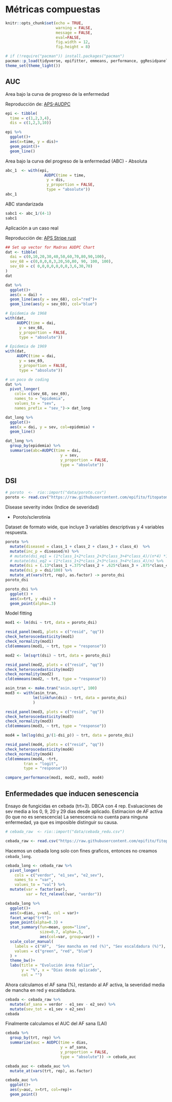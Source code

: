 # Métricas compuestas

```r
knitr::opts_chunk$set(echo = TRUE, 
                      warning = FALSE, 
                      message = FALSE, 
                      eval=FALSE, 
                      fig.width = 12, 
                      fig.height = 8)
```

```r
# if (!require("pacman")) install.packages("pacman")
pacman::p_load(tidyverse, epifitter, emmeans, performance, ggResidpanel, multcomp, multcompView)
theme_set(theme_light()) 
```

## AUC

Area bajo la curva de progreso de la enfermedad

Reproducción de: [APS-AUDPC](https://www.apsnet.org/edcenter/disimpactmngmnt/topc/EcologyAndEpidemiologyInR/DiseaseProgress/Pages/AUDPC.aspx)

```r
epi <- tibble(
  time = c(1,2,3,4), 
  dis = c(1,2,3,10))
```

```r
epi %>%  
  ggplot()+
  aes(x=time, y = dis)+
  geom_point()+
  geom_line()
```

Area bajo la curva del progreso de la enfermedad (ABC) - Absoluta

```r
abc_1  <- with(epi, 
                 AUDPC(time = time, 
                  y = dis, 
                  y_proportion = FALSE, 
                  type = "absolute"))  
abc_1
```

ABC standarizada

```r
sabc1 <- abc_1/(4-1)
sabc1
```

Aplicación a un caso real

Reproducción de: [APS Stripe rust](https://www.apsnet.org/edcenter/disimpactmngmnt/topc/EcologyAndEpidemiologyInR/DiseaseProgress/Pages/StripeRust.aspx)

```r
## Set up vector for Madras AUDPC Chart
dat <- tibble(
  dai = c(0,10,20,30,40,50,60,70,80,90,100), 
  sev_68 = c(0,0,0,0,3,20,50,80, 90, 100, 100), 
  sev_69 = c( 0,0,0,0,0,0,0,3,6,30,70)
)
dat
```

```r
dat %>%  
  ggplot()+
  aes(x = dai) +
  geom_line(aes(y = sev_68), col="red")+
  geom_line(aes(y = sev_69), col="blue")
```

```r
# Epidemia de 1968
with(dat, 
     AUDPC(time = dai, 
      y = sev_68, 
      y_proportion = FALSE, 
      type = "absolute"))
```

```r
# Epidemia de 1969
with(dat, 
     AUDPC(time = dai, 
      y = sev_69, 
      y_proportion = FALSE, 
      type = "absolute"))

```

```r
# un poco de coding
dat %>%  
  pivot_longer(
    cols= c(sev_68, sev_69), 
    names_to = "epidemia", 
    values_to = "sev", 
    names_prefix = "sev_")-> dat_long
```

```r
dat_long %>%
  ggplot()+
  aes(x = dai, y = sev, col=epidemia) +
  geom_line()
```

```r
dat_long %>%  
  group_by(epidemia) %>%  
  summarise(abc=AUDPC(time = dai, 
                        y = sev, 
                        y_proportion = FALSE, 
                        type = "absolute"))
```

## DSI

```r
# poroto  <-  rio::import("data/poroto.csv")
poroto <- read.csv("https://raw.githubusercontent.com/epifito/fitopatometria-r/main/data/poroto.csv")
```

Disease severity index (Indice de severidad)

-   Poroto/sclerotinia

Dataset de formato wide, que incluye 3 variables descriptivas y 4 variables respuesta.

```r
poroto %>% 
  mutate(diseased = class_1 + class_2 + class_3 + class_4)  %>% 
  mutate(inc_p = diseased/n) %>% 
  # mutate(dsi_eq1 = (1*class_1+2*class_2+3*class_3+4*class_4)/(n*4) *100) %>% 
  # mutate(dsi_eq2 = (1*class_1+2*class_2+3*class_3+4*class_4)/n) %>% 
  mutate(dsi = (.13*class_1 +.375*class_2 + .625*class_3 + .875*class_4)/n*100) %>%   
  mutate(dsi_p = dsi/100) %>% 
  mutate_at(vars(trt, rep), as.factor) -> poroto_dsi
poroto_dsi
```

```r
poroto_dsi %>%  
  ggplot() + 
  aes(x=trt, y =dsi) + 
  geom_point(alpha=.3)
```

Model fitting

```r
mod1 <- lm(dsi ~ trt, data = poroto_dsi)
```

```r
resid_panel(mod1, plots = c("resid", "qq"))
check_heteroscedasticity(mod1)
check_normality(mod1)
cld(emmeans(mod1, ~ trt, type = "response"))
```

```r
mod2 <- lm(sqrt(dsi) ~ trt, data = poroto_dsi)
```

```r
resid_panel(mod2, plots = c("resid", "qq"))
check_heteroscedasticity(mod2)
check_normality(mod2)
cld(emmeans(mod2, ~ trt, type = "response"))
```

```r
asin_tran <- make.tran("asin.sqrt", 100)
mod3 <- with(asin_tran,
            lm(linkfun(dsi) ~ trt, data = poroto_dsi)
            )
```

```r
resid_panel(mod3, plots = c("resid", "qq"))
check_heteroscedasticity(mod3)
check_normality(mod3)
cld(emmeans(mod3, ~ trt, type = "response"))
```

```r
mod4 = lm(log(dsi_p/(1-dsi_p)) ~ trt, data = poroto_dsi)
```

```r
resid_panel(mod4, plots = c("resid", "qq"))
check_heteroscedasticity(mod4)
check_normality(mod4)
cld(emmeans(mod4, ~trt, 
        tran = "logit", 
        type = "response"))
```

```r
compare_performance(mod1, mod2, mod3, mod4)
```

## Enfermedades que inducen senescencia

Ensayo de fungicidas en cebada (trt=3). DBCA con 4 rep. Evaluaciones de sev media a los 0, 9, 20 y 29 dias desde aplicado. Estimacion de AF activa (lo que no es senescencia) La senescencia no cuenta para ninguna enfermedad, ya que es imposible distinguir su causa.

```r
# cebada_raw  <- rio::import("data/cebada_redu.csv")
```

```r
cebada_raw <- read.csv("https://raw.githubusercontent.com/epifito/fitopatometria-r/main/data/cebada_redu.csv")
```

Hacemos un cebada long solo con fines graficos, entonces no creamos `cebada_long`.

```r
cebada_long <- cebada_raw %>% 
  pivot_longer(
    cols = c("verdor", "e1_sev", "e2_sev"), 
    names_to = "var", 
    values_to = "val") %>% 
  mutate(var = factor(var),
         var = fct_relevel(var, "verdor")) 

cebada_long %>% 
  ggplot()+
  aes(x=dias, y=val, col = var)+
  facet_wrap("trt")+
  geom_point(alpha=0.3) +
  stat_summary(fun=mean, geom="line", 
               size=0.7, alpha=.5,  
               aes(col=var, group=var)) +
  scale_color_manual(
    labels = c("AF",  "Sev mancha en red (%)", "Sev escaldadura (%)"),
    values = c("green", "red", "blue")
  ) +
  theme_bw()+ 
  labs(title = "Evolución área foliar",
       y = "%", x = "Días desde aplicado", 
       col = "")
```

Ahora calculamos el AF sana (%), restando al AF activa, la severidad media de mancha en red y escaldadura.

```r
cebada <- cebada_raw %>% 
  mutate(af_sana = verdor - e1_sev - e2_sev) %>% 
  mutate(sev_tot = e1_sev + e2_sev) 
cebada
```

Finalmente calculamos el AUC del AF sana (LAI)

```r
cebada %>% 
  group_by(trt, rep) %>%
  summarize(auc = AUDPC(time = dias, 
                        y = af_sana, 
                        y_proportion = FALSE, 
                        type = "absolute")) -> cebada_auc
```

```r
cebada_auc <- cebada_auc %>% 
  mutate_at(vars(trt, rep), as.factor)
```

```r
cebada_auc %>% 
  ggplot()+
  aes(y=auc, x=trt, col=rep)+
  geom_point()
```
